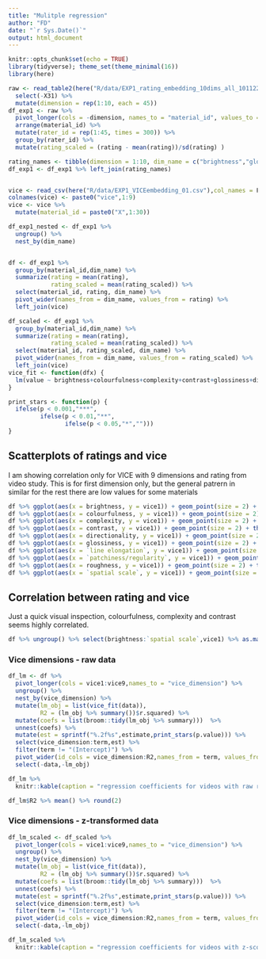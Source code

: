 ```yaml
---
title: "Mulitple regression"
author: "FD"
date: "`r Sys.Date()`"
output: html_document
---
```


```r
knitr::opts_chunk$set(echo = TRUE)
library(tidyverse); theme_set(theme_minimal(16))
library(here)

raw <- read_table2(here("R/data/EXP1_rating_embedding_10dims_all_101122.txt"), col_names = F) %>% 
  select(-X31) %>% 
  mutate(dimension = rep(1:10, each = 45)) 
df_exp1 <- raw %>% 
  pivot_longer(cols = -dimension, names_to = "material_id", values_to = "rating") %>% 
  arrange(material_id) %>% 
  mutate(rater_id = rep(1:45, times = 300)) %>% 
  group_by(rater_id) %>% 
  mutate(rating_scaled = (rating - mean(rating))/sd(rating) )

rating_names <- tibble(dimension = 1:10, dim_name = c("brightness","glossiness","colourfulness","directionality","complexity","contrast","roughness","patchiness/regularity","line elongation","spatial scale"))
df_exp1 <- df_exp1 %>% left_join(rating_names)


vice <- read_csv(here("R/data/EXP1_VICEembedding_01.csv"),col_names = F) 
colnames(vice) <- paste0("vice",1:9)
vice <- vice %>% 
  mutate(material_id = paste0("X",1:30))

df_exp1_nested <- df_exp1 %>% 
  ungroup() %>% 
  nest_by(dim_name)


df <- df_exp1 %>% 
  group_by(material_id,dim_name) %>% 
  summarize(rating = mean(rating),
            rating_scaled = mean(rating_scaled)) %>% 
  select(material_id, rating, dim_name) %>% 
  pivot_wider(names_from = dim_name, values_from = rating) %>% 
  left_join(vice)

df_scaled <- df_exp1 %>% 
  group_by(material_id,dim_name) %>% 
  summarize(rating = mean(rating),
            rating_scaled = mean(rating_scaled)) %>% 
  select(material_id, rating_scaled, dim_name) %>% 
  pivot_wider(names_from = dim_name, values_from = rating_scaled) %>% 
  left_join(vice)
vice_fit <- function(dfx) {
  lm(value ~ brightness+colourfulness+complexity+contrast+glossiness+directionality+`line elongation` + `patchiness/regularity` + `spatial scale` +  roughness, data = dfx)
}

print_stars <- function(p) {
  ifelse(p < 0.001,"***",
         ifelse(p < 0.01,"**",
                ifelse(p < 0.05,"*","")))
}
```

##  Scatterplots of ratings and vice
I am showing correlation only for VICE with 9 dimensions and rating from video study. This is for first dimension only, but the general patrern in similar for the rest there are low values for some materials 

```r

df %>% ggplot(aes(x = brightness, y = vice1)) + geom_point(size = 2) + theme(aspect.ratio = 1)
df %>% ggplot(aes(x = colourfulness, y = vice1)) + geom_point(size = 2) + theme(aspect.ratio = 1)
df %>% ggplot(aes(x = complexity, y = vice1)) + geom_point(size = 2) + theme(aspect.ratio = 1)
df %>% ggplot(aes(x = contrast, y = vice1)) + geom_point(size = 2) + theme(aspect.ratio = 1)
df %>% ggplot(aes(x = directionality, y = vice1)) + geom_point(size = 2) + theme(aspect.ratio = 1)
df %>% ggplot(aes(x = glossiness, y = vice1)) + geom_point(size = 2) + theme(aspect.ratio = 1)
df %>% ggplot(aes(x = `line elongation`, y = vice1)) + geom_point(size = 2) + theme(aspect.ratio = 1)
df %>% ggplot(aes(x = `patchiness/regularity`, y = vice1)) + geom_point(size = 2) + theme(aspect.ratio = 1)
df %>% ggplot(aes(x = roughness, y = vice1)) + geom_point(size = 2) + theme(aspect.ratio = 1)
df %>% ggplot(aes(x = `spatial scale`, y = vice1)) + geom_point(size = 2) + theme(aspect.ratio = 1)
```

## Correlation between rating and vice

Just a quick visual inspection, colourfulness, complexity and contrast seems highly correlated.

```r
df %>% ungroup() %>% select(brightness:`spatial scale`,vice1) %>% as.matrix() %>% pairs()
```

### Vice dimensions - raw data

```r

df_lm <- df %>% 
  pivot_longer(cols = vice1:vice9,names_to = "vice_dimension") %>% 
  ungroup() %>% 
  nest_by(vice_dimension) %>% 
  mutate(lm_obj = list(vice_fit(data)),
         R2 = (lm_obj %>% summary())$r.squared) %>% 
  mutate(coefs = list(broom::tidy(lm_obj %>% summary)))  %>% 
  unnest(coefs) %>% 
  mutate(est = sprintf("%.2f%s",estimate,print_stars(p.value))) %>% 
  select(vice_dimension:term,est) %>% 
  filter(term != "(Intercept)") %>% 
  pivot_wider(id_cols = vice_dimension:R2,names_from = term, values_from = est) %>% 
  select(-data,-lm_obj)

df_lm %>% 
  knitr::kable(caption = "regression coefficients for videos with raw rating values",digits = 2)

df_lm$R2 %>% mean() %>% round(2)
```

### Vice dimensions - z-transformed data

```r

df_lm_scaled <- df_scaled %>% 
  pivot_longer(cols = vice1:vice9,names_to = "vice_dimension") %>% 
  ungroup() %>% 
  nest_by(vice_dimension) %>% 
  mutate(lm_obj = list(vice_fit(data)),
         R2 = (lm_obj %>% summary())$r.squared) %>% 
  mutate(coefs = list(broom::tidy(lm_obj %>% summary)))  %>% 
  unnest(coefs) %>% 
  mutate(est = sprintf("%.2f%s",estimate,print_stars(p.value))) %>% 
  select(vice_dimension:term,est) %>% 
  filter(term != "(Intercept)") %>% 
  pivot_wider(id_cols = vice_dimension:R2,names_from = term, values_from = est) %>% 
  select(-data,-lm_obj)

df_lm_scaled %>% 
  knitr::kable(caption = "regression coefficients for videos with z-scored values",digits = 2)
```
